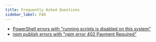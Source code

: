```yaml
---
title: Frequently Asked Questions
sidebar_label: FAQ
---
```


-   [PowerShell errors with "running scripts is disabled on this system"](./faq/powershell)
-   [npm publish errors with "npm error 402 Payment Required"](./faq/publish-as-public)
